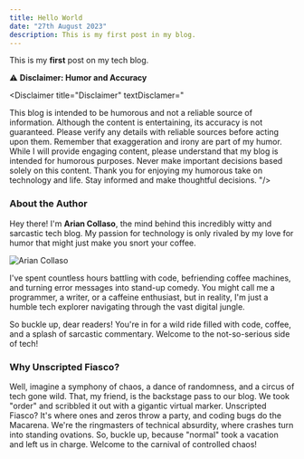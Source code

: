 ```yaml
---
title: Hello World
date: "27th August 2023"
description: This is my first post in my blog.
---
```


This is my **first** post on my tech blog.

⚠️ **Disclaimer: Humor and Accuracy**

<Disclaimer title="Disclaimer" textDisclamer="

This blog is intended to be humorous and not a reliable source of information. Although the content is entertaining, its accuracy is not guaranteed. Please verify any details with reliable sources before acting upon them. Remember that exaggeration and irony are part of my humor. While I will provide engaging content, please understand that my blog is intended for humorous purposes. Never make important decisions based solely on this content. Thank you for enjoying my humorous take on technology and life. Stay informed and make thoughtful decisions.
"/>

### About the Author

Hey there! I'm **Arian Collaso**, the mind behind this incredibly witty and sarcastic tech blog. My passion for technology is only rivaled by my love for humor that might just make you snort your coffee.

![Arian Collaso](/img/arian_collaso.jpg)

I've spent countless hours battling with code, befriending coffee machines, and turning error messages into stand-up comedy. You might call me a programmer, a writer, or a caffeine enthusiast, but in reality, I'm just a humble tech explorer navigating through the vast digital jungle.

So buckle up, dear readers! You're in for a wild ride filled with code, coffee, and a splash of sarcastic commentary. Welcome to the not-so-serious side of tech!


### Why Unscripted Fiasco?

Well, imagine a symphony of chaos, a dance of randomness, and a circus of tech gone wild. That, my friend, is the backstage pass to our blog. We took "order" and scribbled it out with a gigantic virtual marker. Unscripted Fiasco? It's where ones and zeros throw a party, and coding bugs do the Macarena. We're the ringmasters of technical absurdity, where crashes turn into standing ovations. So, buckle up, because "normal" took a vacation and left us in charge. Welcome to the carnival of controlled chaos!

